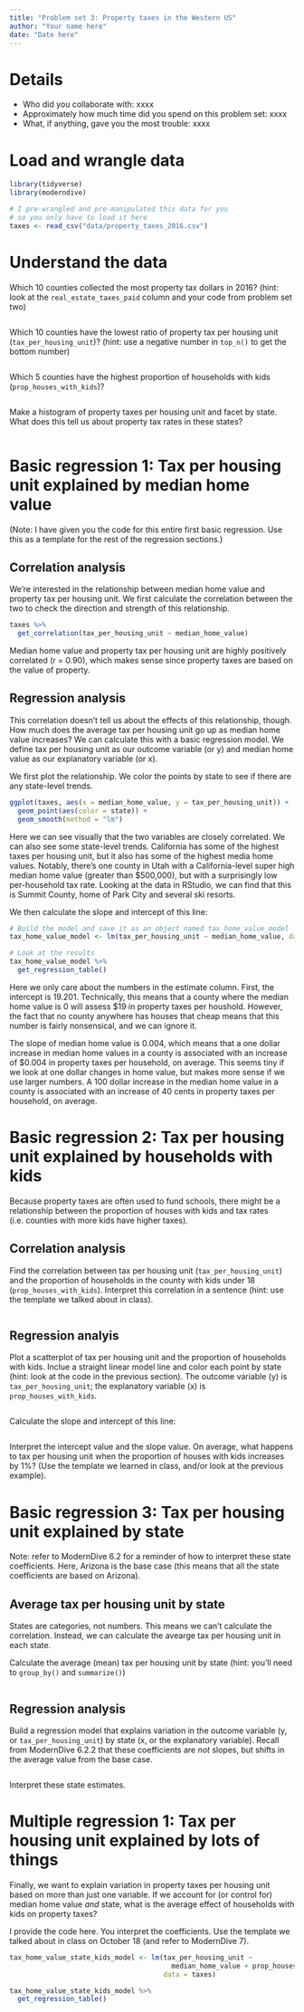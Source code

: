 ```yaml
---
title: "Problem set 3: Property taxes in the Western US"
author: "Your name here"
date: "Date here"
---
```


# Details

- Who did you collaborate with: xxxx
- Approximately how much time did you spend on this problem set: xxxx
- What, if anything, gave you the most trouble: xxxx


# Load and wrangle data

```r
library(tidyverse)
library(moderndive)

# I pre-wrangled and pre-manipulated this data for you
# so you only have to load it here
taxes <- read_csv("data/property_taxes_2016.csv")
```


# Understand the data

Which 10 counties collected the most property tax dollars in 2016? (hint: look at the `real_estate_taxes_paid` column and your code from problem set two)

```r

```

Which 10 counties have the lowest ratio of property tax per housing unit (`tax_per_housing_unit`)? (hint: use a negative number in `top_n()` to get the bottom number)

```r

```

Which 5 counties have the highest proportion of households with kids (`prop_houses_with_kids`)?

```r

```

Make a histogram of property taxes per housing unit and facet by state. What does this tell us about property tax rates in these states?

```r

```


# Basic regression 1: Tax per housing unit explained by median home value

(Note: I have given you the code for this entire first basic regression. Use this as a template for the rest of the regression sections.)

## Correlation analysis

We're interested in the relationship between median home value and property tax per housing unit. We first calculate the correlation between the two to check the direction and strength of this relationship.

```r
taxes %>% 
  get_correlation(tax_per_housing_unit ~ median_home_value)
```

Median home value and property tax per housing unit are highly positively correlated (r = 0.90), which makes sense since property taxes are based on the value of property.

## Regression analysis

This correlation doesn't tell us about the effects of this relationship, though. How much does the average tax per housing unit go up as median home value increases? We can calculate this with a basic regression model. We define tax per housing unit as our outcome variable (or y) and median home value as our explanatory variable (or x).

We first plot the relationship. We color the points by state to see if there are any state-level trends.

```r
ggplot(taxes, aes(x = median_home_value, y = tax_per_housing_unit)) +
  geom_point(aes(color = state)) +
  geom_smooth(method = "lm")
```

Here we can see visually that the two variables are closely correlated. We can also see some state-level trends. California has some of the highest taxes per housing unit, but it also has some of the highest media home values. Notably, there's one county in Utah with a California-level super high median home value (greater than $500,000), but with a surprisingly low per-household tax rate. Looking at the data in RStudio, we can find that this is Summit County, home of Park City and several ski resorts.

We then calculate the slope and intercept of this line:

```r
# Build the model and save it as an object named tax_home_value_model
tax_home_value_model <- lm(tax_per_housing_unit ~ median_home_value, data = taxes)

# Look at the results
tax_home_value_model %>% 
  get_regression_table()
```

Here we only care about the numbers in the estimate column. First, the intercept is 19.201. Technically, this means that a county where the median home value is 0 will assess $19 in property taxes per houshold. However, the fact that no county anywhere has houses that cheap means that this number is fairly nonsensical, and we can ignore it.

The slope of median home value is 0.004, which means that a one dollar increase in median home values in a county is associated with an increase of $0.004 in property taxes per household, on average. This seems tiny if we look at one dollar changes in home value, but makes more sense if we use larger numbers. A 100 dollar increase in the median home value in a county is associated with an increase of 40 cents in property taxes per household, on average.


# Basic regression 2: Tax per housing unit explained by households with kids

Because property taxes are often used to fund schools, there might be a relationship between the proportion of houses with kids and tax rates (i.e. counties with more kids have higher taxes).

## Correlation analysis

Find the correlation between tax per housing unit (`tax_per_housing_unit`) and the proportion of households in the county with kids under 18 (`prop_houses_with_kids`). Interpret this correlation in a sentence (hint: use the template we talked about in class).

```r

```

## Regression analyis

Plot a scatterplot of tax per housing unit and the proportion of households with kids. Inclue a straight linear model line and color each point by state (hint: look at the code in the previous section). The outcome variable (y) is `tax_per_housing_unit`; the explanatory variable (x) is `prop_houses_with_kids`.

```r

```

Calculate the slope and intercept of this line:

```r

```

Interpret the intercept value and the slope value. On average, what happens to tax per housing unit when the proportion of houses with kids increases by 1%? (Use the template we learned in class, and/or look at the previous example). 


# Basic regression 3: Tax per housing unit explained by state

Note: refer to ModernDive 6.2 for a reminder of how to interpret these state coefficients. Here, Arizona is the base case (this means that all the state coefficients are based on Arizona).

## Average tax per housing unit by state

States are categories, not numbers. This means we can't calculate the correlation. Instead, we can calculate the avearge tax per housing unit in each state.

Calculate the average (mean) tax per housing unit by state (hint: you'll need to `group_by()` and `summarize()`)

```r

```

## Regression analysis

Build a regression model that explains variation in the outcome variable (y, or `tax_per_housing_unit`) by state (x, or the explanatory variable). Recall from ModernDive 6.2.2 that these coefficients are *not* slopes, but shifts in the average value from the base case.

```r

```

Interpret these state estimates.


# Multiple regression 1: Tax per housing unit explained by lots of things

Finally, we want to explain variation in property taxes per housing unit based on more than just one variable. If we account for (or control for) median home value *and* state, what is the average effect of households with kids on property taxes?

I provide the code here. You interpret the coefficients. Use the template we talked about in class on October 18 (and refer to ModernDive 7).

```r
tax_home_value_state_kids_model <- lm(tax_per_housing_unit ~ 
                                        median_home_value + prop_houses_with_kids + state,
                                      data = taxes)

tax_home_value_state_kids_model %>% 
  get_regression_table()
```
